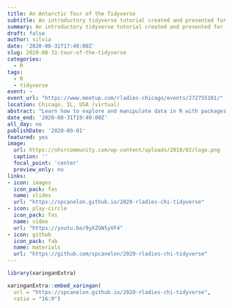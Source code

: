 ```yaml
---
title: An Antarctic Tour of the Tidyverse
subtitle: An introductory tidyverse tutorial created and presented for [R-Ladies Chicago](https://rladieschicago.org/)
summary: An introductory tidyverse tutorial created and presented for [R-Ladies Chicago](https://rladieschicago.org/)
draft: false
author: silvia
date: '2020-08-31T17:40:00Z'
slug: 2020-08-31-tour-of-the-tidyverse
categories:
  - R
tags:
  - R
  - tidyverse
event: ~
event_url: "https://www.meetup.com/rladies-chicago/events/272755101/"
location: Chicago, IL, USA (virtual)
abstract: "Learn how to explore and manipulate data in R with packages from the Tidyverse. We'll introduce the [8 core packages](https://www.tidyverse.org/packages/) that make up the Tidyverse and use at least one function from each package while exploring a dataset on the migration of penguins."
date_end: '2020-08-31T19:40:00Z'
all_day: no
publishDate: '2020-09-01'
featured: yes
image: 
  url: https://nhsrcommunity.com/wp-content/uploads/2018/02/logo.png
  caption: ''
  focal_point: 'center'
  preview_only: no
links:
- icon: images
  icon_pack: fas
  name: slides
  url: "https://spcanelon.github.io/2020-rladies-chi-tidyverse"
- icon: play-circle
  icon_pack: fas
  name: video
  url: "https://youtu.be/9yXZGN5yVF4"
- icon: github
  icon_pack: fab
  name: materials
  url: "https://github.com/spcanelon/2020-rladies-chi-tidyverse"
---
```


```r
library(xaringanExtra)
```

```r
xaringanExtra::embed_xaringan(
  url = "https://spcanelon.github.io/2020-rladies-chi-tidyverse",
  ratio = "16:9")
```
